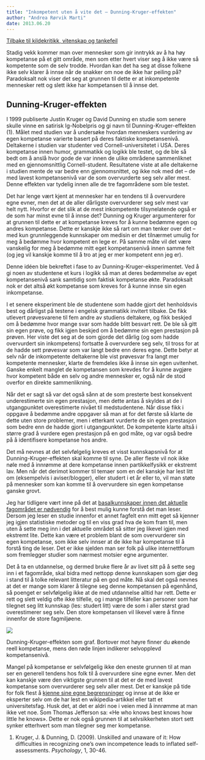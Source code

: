 ```yaml
---
title: "Inkompetent uten å vite det – Dunning-Kruger-effekten"
author: "Andrea Rørvik Marti"
date: 2013.06.20
---
```


[Tilbake til kildekritikk, vitenskap og tankefeil](../../kildekritikk.qmd "Kildekritikk, vitenskap og tankefeil")

Stadig vekk kommer man over mennesker som gir inntrykk av å ha høy kompetanse på et gitt område, men som etter hvert viser seg å ikke være så kompetente som de selv trodde. Hvordan kan det ha seg at disse folkene ikke selv klarer å innse når de snakker om noe de ikke har peiling på? Paradoksalt nok viser det seg at grunnen til dette er at inkompetente mennesker rett og slett ikke har kompetansen til å innse det.

## Dunning-Kruger-effekten

I 1999 publiserte Justin Kruger og David Dunning en studie som senere skulle vinne en satirisk Ig-Nobelpris og gi navn til Dunning-Kruger-effekten (1). Målet med studien var å undersøke hvordan menneskers vurdering av egen kompetanse varierte basert på deres faktiske kompetansenivå. Deltakerne i studien var studenter ved Cornell-universitetet i USA. Deres kompetanse innen humor, grammatikk og logikk ble testet, og de ble så bedt om å anslå hvor gode de var innen de ulike områdene sammenliknet med en gjennomsnittlig Cornell-student. Resultatene viste at alle deltakerne i studien mente de var bedre enn gjennomsnittet, og ikke nok med det – de med lavest kompetansenivå var de som overvurderte seg selv aller mest. Denne effekten var tydelig innen alle de tre fagområdene som ble testet.

Det har lenge vært kjent at mennesker har en tendens til å overvurdere egne evner, men det at de aller dårligste overvurderer seg selv mest var helt nytt. Hvorfor er det slik at de mest inkompetente tilsynelatende også er de som har minst evne til å innse det? Dunning og Kruger argumenterer for at grunnen til dette er at kompetanse kreves for å kunne bedømme egen og andres kompetanse. Dette er kanskje ikke så rart om man tenker over det – med kun grunnleggende kunnskaper om medisin er det tilnærmet umulig for meg å bedømme hvor kompetent en lege er. På samme måte vil det være vanskelig for meg å bedømme mitt eget kompetansenivå innen samme felt (og jeg vil kanskje komme til å tro at jeg er mer kompetent enn jeg er).

Denne idéen ble bekreftet i fase to av Dunning-Kruger-eksperimentet. Ved å gi noen av studentene et kurs i logikk så man at deres bedømmelse av eget kompetansenivå sank samtidig som faktisk kompetanse økte. Paradoksalt nok er det altså økt kompetanse som kreves for å kunne innse sin egen inkompetanse.

I et senere eksperiment ble de studentene som hadde gjort det henholdsvis best og dårligst på testene i engelsk grammatikk invitert tilbake. De fikk utlevert prøvesvarene til fem andre av studiens deltakere, og fikk beskjed om å bedømme hvor mange svar som hadde blitt besvart rett. De ble så gitt sin egen prøve, og fikk igjen beskjed om å bedømme sin egen prestasjon på prøven. Her viste det seg at de som gjorde det dårlig (og som hadde overvurdert sin inkompetens) fortsatte å overvurdere seg selv, til tross for at de hadde sett prøvesvar som var langt bedre enn deres egne. Dette betyr at selv når de inkompetente deltakerne ble vist prøvesvar fra langt mer kompetente mennesker, klarte de fremdeles ikke å innse sin egen uvitenhet. Ganske enkelt manglet de kompetansen som krevdes for å kunne avgjøre hvor kompetent både en selv og andre mennesker er, også når de stod overfor en direkte sammenlikning.

Når det er sagt så var det også sånn at de som presterte best konsekvent underestimerte sin egen prestasjon, men dette antas å skyldes at de i utgangpunktet overestimerte nivået til medstudentene. Når disse fikk i oppgave å bedømme andre oppgaver så man at for det første så klarte de dette uten store problemer, men i etterkant vurderte de sin egen prestasjon som bedre enn de hadde gjort i utgangpunktet. De kompetente klarte altså i større grad å vurdere egen prestasjon på en god måte, og var også bedre på å identifisere kompetanse hos andre.

Det må nevnes at det selvfølgelig kreves et visst kunnskapsnivå for at Dunning-Kruger-effekten skal komme til syne. De aller fleste vil nok ikke nøle med å innrømme at dere kompetanse innen partikkelfysikk er ekstremt lav. Men når det derimot kommer til temaer som en del kanskje har lest litt om (eksempelvis i aviser/blogger), eller studert i et år eller to, vil man støte på mennesker som kan komme til å overvurdere sin egen kompetanse ganske grovt.

Jeg har tidligere vært inne på det at [basalkunnskaper innen det aktuelle fagområdet er nødvendig](brokenlink/full-kontroll/ "Full kontroll?") for å best mulig kunne forstå det man leser. Dersom jeg leser en studie innenfor et annet fagfelt enn mitt eget så kjenner jeg igjen statistiske metoder og til en viss grad hva de kom fram til, men uten å sette meg inn i det aktuelle området så sitter jeg likevel igjen med ekstremt lite. Dette kan være et problem blant de som overvurderer sin egen kompetanse, som ikke selv innser at de ikke har kompetanse til å forstå ting de leser. Det er ikke sjelden man ser folk på ulike internettforum som fremlegger studier som nærmest motsier egne argumenter.

Det å ta en utdannelse, og dermed bruke flere år av livet sitt på å sette seg inn i et fagområde, skal bidra med nettopp denne kunnskapen som gjør deg i stand til å tolke relevant litteratur på en god måte. Nå skal det også nevnes at det er mange som klarer å tilegne seg denne kompetansen på egenhånd, så poenget er selvfølgelig ikke at de med utdannelse alltid har rett. Dette er rett og slett veldig ofte ikke tilfelle, og i mange tilfeller kan personer som har tilegnet seg litt kunnskap (les: studert litt) være de som i aller størst grad overestimerer seg selv. Den store kompetansen vil likevel være å finne innenfor de store fagmiljøene.

![](images/clipboard-3625538155.png)

Dunning-Kruger-effekten som graf. Bortover mot høyre finner du økende reell kompetanse, mens den røde linjen indikerer selvopplevd kompetansenivå.

Mangel på kompetanse er selvfølgelig ikke den eneste grunnen til at man ser en generell tendens hos folk til å overvurdere sine egne evner. Men det kan kanskje være den viktigste grunnen til at det er de med lavest kompetanse som overvurderer seg selv aller mest. Det er kanskje på tide for folk flest å [kjenne sine egne begrensninger](brokenlink/kjenn-dine-begrensninger/ "Rådgiver – kjenn dine begrensninger!") og innse at de ikke er eksperter selv om de har lest en wikipedia-artikkel eller tatt et universitetsfag. Husk det, at det er aldri noe i veien med å innrømme at man ikke vet noe. Som Thomas Jefferson sa: «He who knows best knows how little he knows». Dette er nok også grunnen til at selvsikkerheten stort sett synker etterhvert som man tilegner seg mer kompetanse.

1.  Kruger, J. & Dunning, D. (2009). Unskilled and unaware of it: How difficulties in recognizing one’s own incompetence leads to inflated self-assessments. *Psychology*, 1, 30-46.
